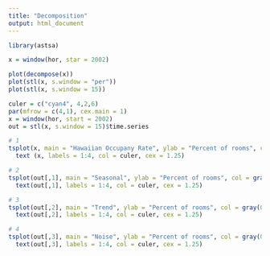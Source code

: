 ---
title: "Decomposition"
output: html_document
---

```{r}
library(astsa)
```

```{r}
x = window(hor, star = 2002)

plot(decompose(x))
plot(stl(x, s.window = "per"))
plot(stl(x, s.window = 15))
```

```{r}
culer = c("cyan4", 4,2,6)
par(mfrow = c(4,1), cex.main = 1)
x = window(hor, start = 2002)
out = stl(x, s.window = 15)$time.series

# 1
tsplot(x, main = "Hawaiian Occupany Rate", ylab = "Percent of rooms", col = gray(0.7))
  text (x, labels = 1:4, col = culer, cex = 1.25)

# 2
tsplot(out[,1], main = "Seasonal", ylab = "Percent of rooms", col = gray(0.7))
  text(out[,1], labels = 1:4, col = culer, cex = 1.25)

# 3
tsplot(out[,2], main = "Trend", ylab = "Percent of rooms", col = gray(0.7))
  text(out[,2], labels = 1:4, col = culer, cex = 1.25)

# 4
tsplot(out[,3], main = "Noise", ylab = "Percent of rooms", col = gray(0.7))
  text(out[,3], labels = 1:4, col = culer, cex = 1.25)
```

